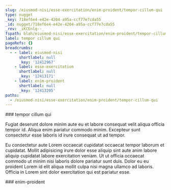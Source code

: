 ```yaml
---
slug: /eiusmod-nisi/esse-exercitation/enim-proident/tempor-cillum-qui
type: nugget
_key: 718ef6e4-e42e-4204-a95a-ccf77e7cda55
_id: nugget/718ef6e4-e42e-4204-a95a-ccf77e7cda55
_rev: _iKCEnlq--_
fspath: blah/eiusmod-nisi/esse-exercitation/enim-proident/tempor-cillum-qui.md
label: tempor cillum qui
pageRefs: {}
breadcrumbs:
  - - label: eiusmod-nisi
      shortlabel: null
      _key: '12412967'
    - label: esse-exercitation
      shortlabel: null
      _key: '12413171'
    - label: enim-proident
      shortlabel: null
      _key: '12413205'
paths:
  - /eiusmod-nisi/esse-exercitation/enim-proident/tempor-cillum-qui
---
```


<NuggetArea>
<Nugget slug="/eiusmod-nisi/esse-exercitation/enim-proident/tempor-cillum-qui" type="nugget" _key="718ef6e4-e42e-4204-a95a-ccf77e7cda55" _id="nugget/718ef6e4-e42e-4204-a95a-ccf77e7cda55" _rev="_iKCEnlq--_" fspath="blah/eiusmod-nisi/esse-exercitation/enim-proident/tempor-cillum-qui.md" label="tempor cillum qui" paths="/eiusmod-nisi/esse-exercitation/enim-proident/tempor-cillum-qui">
<NuggetBody>
### tempor cillum qui

Fugiat deserunt dolore minim aute eu et labore consequat velit aliqua officia tempor id. Aliqua enim pariatur commodo minim. Excepteur sunt consectetur esse laboris id irure consequat ut ad tempor.

Eu consectetur aute Lorem occaecat cupidatat occaecat tempor laborum et cupidatat. Mollit adipisicing irure dolor esse aliquip sint aute anim labore aliquip cupidatat labore exercitation veniam. Ut ut officia occaecat commodo ut minim nisi laboris dolore pariatur sunt duis. Dolor eu eu proident Lorem id elit aliqua mollit culpa nisi magna ullamco ad laboris. Officia in Lorem sint dolor exercitation qui est pariatur esse.

</NuggetBody>
<Breadcrumbs>
<Crumbs>
<Crumb _key="12412967" label="eiusmod-nisi" /><Crumb _key="12413171" label="esse-exercitation" /><Crumb _key="12413205" label="enim-proident" />
</Crumbs>
</Breadcrumbs>
</Nugget>

<NuggetsInbound>
</NuggetsInbound>
<NuggetsOutbound>
</NuggetsOutbound>
</NuggetArea>
<PassagesInbound>
<Passage direction="inbound" type="passage" _key="12413205" _id="passage/12413205" _rev="_iKCEnlm--_" label="enim-proident" passage="enim-proident" fspath="blah/eiusmod-nisi/esse-exercitation/enim-proident" paths="/eiusmod-nisi/esse-exercitation/enim-proident" slug="/eiusmod-nisi/esse-exercitation/enim-proident">
<NuggetBody>
### enim-proident

</NuggetBody>
<Breadcrumbs>
<Crumbs>
<Crumb _key="12412967" label="eiusmod-nisi" /><Crumb _key="12413171" label="esse-exercitation" />
</Crumbs>
</Breadcrumbs>
</Passage>

</PassagesInbound>
<PassagesOutbound>
</PassagesOutbound>